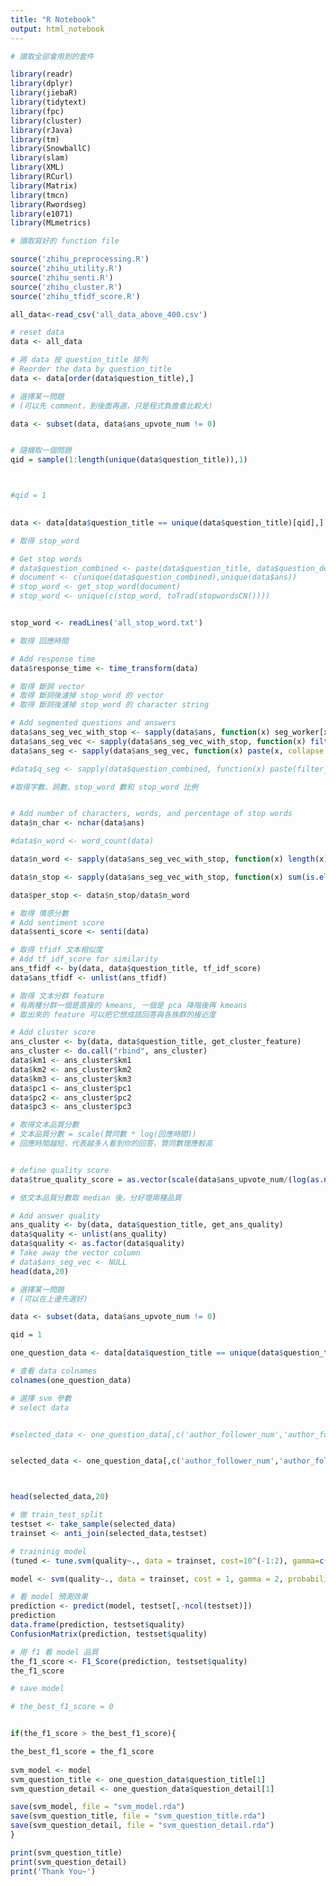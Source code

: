 ```yaml
---
title: "R Notebook"
output: html_notebook
---
```


```r
# 讀取全部會用到的套件

library(readr)
library(dplyr)
library(jiebaR)
library(tidytext)
library(fpc)
library(cluster)
library(rJava)
library(tm)
library(SnowballC)
library(slam)
library(XML)
library(RCurl)
library(Matrix)
library(tmcn)
library(Rwordseg)
library(e1071)
library(MLmetrics)
```



```r
# 讀取寫好的 function file

source('zhihu_preprocessing.R')
source('zhihu_utility.R')
source('zhihu_senti.R')
source('zhihu_cluster.R')
source('zhihu_tfidf_score.R')
```


<!---
```r
# 讀取所有 dataset
all_data_file <- list.files('./data_collect', pattern="*.csv")
all_data_name <- gsub('.csv','',all_data_file)
all_data <- as.data.frame(read_csv(paste0('./data_collect/', all_data_file[1]))) %>% mutate(topic = all_data_name[1])
for (i in (2:length(all_data_file))){
  add_in <- as.data.frame(read_csv(paste0('./data_collect/',all_data_file[i]))) %>% mutate(topic = all_data_name[i])
  
  # lighten the burden for server
  # add_in <- sample_n(add_in,as.integer(nrow(add_in)*to_light))
  
  all_data <- rbind(all_data,add_in)
}
```



```r
# # 從 dataset 中擇ㄧ個話題的 csv 檔
# 
# 
# # Global variables
# data <- tbl_df(read_csv("./data_collect/art.csv")) %>% na.omit()
# data <- as.data.frame(data)
```






```r
# 排除未被按讚答案 ( ans_up_votenum == 0 )
all_data <- number_filter(all_data)


# 濾詞與濾掉空白和 NA 的 row
# clean_text and omit na
all_data <- text_filter(all_data)


#  塞選 answer 數在 100 筆以上的 question
all_data <- all_data %>%
  group_by(question_title) %>%
  mutate(ans_count = n()) %>%
  ungroup() %>%
  filter(ans_count > 400)
```
--->


```r
all_data<-read_csv('all_data_above_400.csv')
```


```r
# reset data
data <- all_data
```




```r
# 將 data 按 question_title 排列
# Reorder the data by question_title
data <- data[order(data$question_title),]
```



```r
# 選擇某一問題
# (可以先 comment，到後面再選，只是程式負擔會比較大)

data <- subset(data, data$ans_upvote_num != 0)


# 隨機取一個問題
qid = sample(1:length(unique(data$question_title)),1)



#qid = 1
 

data <- data[data$question_title == unique(data$question_title)[qid],]

```




```r

# 取得 stop_word

# Get stop words
# data$question_combined <- paste(data$question_title, data$question_detail)
# document <- c(unique(data$question_combined),unique(data$ans))
# stop_word <- get_stop_word(document)
# stop_word <- unique(c(stop_word, toTrad(stopwordsCN())))


stop_word <- readLines('all_stop_word.txt')
```



```r
# 取得 回應時間

# Add response time
data$response_time <- time_transform(data)
```






```r

# 取得 斷詞 vector
# 取得 斷詞後濾掉 stop_word 的 vector 
# 取得 斷詞後濾掉 stop_word 的 character string

# Add segmented questions and answers
data$ans_seg_vec_with_stop <- sapply(data$ans, function(x) seg_worker[x])
data$ans_seg_vec <- sapply(data$ans_seg_vec_with_stop, function(x) filter_segment(x, stop_word))
data$ans_seg <- sapply(data$ans_seg_vec, function(x) paste(x, collapse = ' '))

#data$q_seg <- sapply(data$question_combined, function(x) paste(filter_segment(seg_worker[x], stop_word), collapse = ' '))
```






```r
#取得字數、詞數、stop_word 數和 stop_word 比例


# Add number of characters, words, and percentage of stop words
data$n_char <- nchar(data$ans)

#data$n_word <- word_count(data)

data$n_word <- sapply(data$ans_seg_vec_with_stop, function(x) length(x))

data$n_stop <- sapply(data$ans_seg_vec_with_stop, function(x) sum(is.element(x, stop_word)))

data$per_stop <- data$n_stop/data$n_word
```





```r
# 取得 情感分數
# Add sentiment score
data$senti_score <- senti(data)
```






```r
# 取得 tfidf 文本相似度
# Add tf_idf_score for similarity
ans_tfidf <- by(data, data$question_title, tf_idf_score)
data$ans_tfidf <- unlist(ans_tfidf)
```





```r
# 取得 文本分群 feature
# 有兩種分群一個是直接的 kmeans, 一個是 pca 降階後再 kmeans
# 取出來的 feature 可以把它想成該回答與各族群的接近度

# Add cluster score
ans_cluster <- by(data, data$question_title, get_cluster_feature)
ans_cluster <- do.call("rbind", ans_cluster)
data$km1 <- ans_cluster$km1
data$km2 <- ans_cluster$km2
data$km3 <- ans_cluster$km3
data$pc1 <- ans_cluster$pc1
data$pc2 <- ans_cluster$pc2
data$pc3 <- ans_cluster$pc3
```






```r
# 取得文本品質分數
# 文本品質分數 = scale(贊同數 * log(回應時間))
# 回應時間越短，代表越多人看到你的回答，贊同數理應較高


# define quality score
data$true_quality_score = as.vector(scale(data$ans_upvote_num/(log(as.numeric(data$response_time))+1)))

```




```r
# 依文本品質分數取 median 後，分好壞兩種品質

# Add answer quality 
ans_quality <- by(data, data$question_title, get_ans_quality)
data$quality <- unlist(ans_quality)
data$quality <- as.factor(data$quality)
# Take away the vector column
# data$ans_seg_vec <- NULL
head(data,20)
```









```r
# 選擇某一問題
# (可以在上邊先選好)

data <- subset(data, data$ans_upvote_num != 0)

qid = 1

one_question_data <- data[data$question_title == unique(data$question_title)[qid],]
```








```r
# 查看 data colnames
colnames(one_question_data)
```



```r
# 選擇 svm 參數
# select data


#selected_data <- one_question_data[,c('author_follower_num','author_followee_num','author_upvote_num','author_thank_num','author_answer_num','author_question_num','author_post_num','n_char','n_word','n_stop','per_stop','senti_score','ans_tfidf','km1','km2','km3','pc1','pc2','pc3','quality')]


selected_data <- one_question_data[,c('author_follower_num','author_followee_num','author_upvote_num','author_thank_num','author_answer_num','author_question_num','author_post_num','n_char','n_word','n_stop','per_stop','senti_score','quality')]



head(selected_data,20)
```







```r
# 做 train_test_split
testset <- take_sample(selected_data)
trainset <- anti_join(selected_data,testset)
```




```r
# traininig model
(tuned <- tune.svm(quality~., data = trainset, cost=10^(-1:2), gamma=c(.5,1,2), probability = TRUE))

model <- svm(quality~., data = trainset, cost = 1, gamma = 2, probability = TRUE)
```


```r
# 看 model 預測效果
prediction <- predict(model, testset[,-ncol(testset)])
prediction
data.frame(prediction, testset$quality)
ConfusionMatrix(prediction, testset$quality)
```







```r
# 用 f1 看 model 品質
the_f1_score <- F1_Score(prediction, testset$quality)
the_f1_score
```


```r
# save model

# the_best_f1_score = 0


if(the_f1_score > the_best_f1_score){

the_best_f1_score = the_f1_score
  
svm_model <- model
svm_question_title <- one_question_data$question_title[1]
svm_question_detail <- one_question_data$question_detail[1]

save(svm_model, file = "svm_model.rda")
save(svm_question_title, file = "svm_question_title.rda")
save(svm_question_detail, file = "svm_question_detail.rda")
}
```



```r
print(svm_question_title)
print(svm_question_detail)
print('Thank You~')
```
